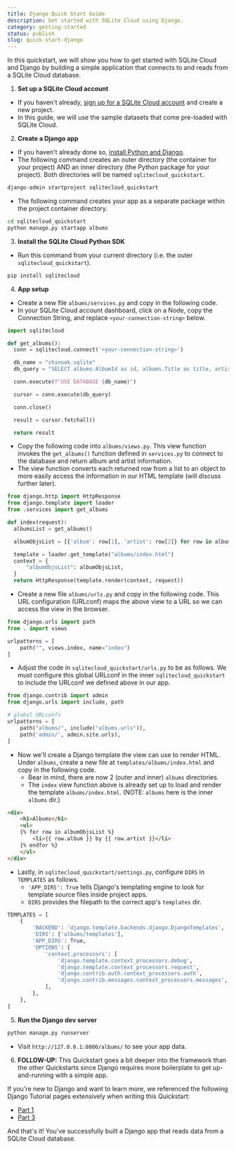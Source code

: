 ```yaml
---
title: Django Quick Start Guide
description: Get started with SQLite Cloud using Django.
category: getting-started
status: publish
slug: quick-start-django
---
```


In this quickstart, we will show you how to get started with SQLite Cloud and Django by building a simple application that connects to and reads from a SQLite Cloud database.

1. **Set up a SQLite Cloud account**
  - If you haven't already, [sign up for a SQLite Cloud account](https://dashboard.sqlitecloud.io/auth/sign-in) and create a new project.
  - In this guide, we will use the sample datasets that come pre-loaded with SQLite Cloud.

2. **Create a Django app**
  - If you haven't already done so, [install Python and Django](https://docs.djangoproject.com/en/5.0/intro/install/).
  - The following command creates an outer directory (the container for your project) AND an inner directory (the Python package for your project). Both directories will be named `sqlitecloud_quickstart`.

```bash
django-admin startproject sqlitecloud_quickstart
```
  - The following command creates your app as a separate package within the project container directory.

```bash
cd sqlitecloud_quickstart
python manage.py startapp albums
```

3. **Install the SQLite Cloud Python SDK**
  - Run this command from your current directory (i.e. the outer `sqlitecloud_quickstart`).

```bash
pip install sqlitecloud
```

4. **App setup**
  - Create a new file `albums/services.py` and copy in the following code.
  - In your SQLite Cloud account dashboard, click on a Node, copy the Connection String, and replace `<your-connection-string>` below.

```python
import sqlitecloud

def get_albums():
  conn = sqlitecloud.connect('<your-connection-string>')

  db_name = "chinook.sqlite"
  db_query = "SELECT albums.AlbumId as id, albums.Title as title, artists.name as artist FROM albums INNER JOIN artists WHERE artists.ArtistId = albums.ArtistId LIMIT 20"

  conn.execute(f"USE DATABASE {db_name}")

  cursor = conn.execute(db_query)

  conn.close()

  result = cursor.fetchall()

  return result
```

  - Copy the following code into `albums/views.py`. This view function invokes the `get_albums()` function defined in `services.py` to connect to the database and return album and artist information.
  - The view function converts each returned row from a list to an object to more easily access the information in our HTML template (will discuss further later).

```python
from django.http import HttpResponse
from django.template import loader
from .services import get_albums

def index(request):
  albumsList = get_albums()

  albumObjsList = [{'album': row[1], 'artist': row[2]} for row in albumsList]

  template = loader.get_template("albums/index.html")
  context = {
      "albumObjsList": albumObjsList,
  }
  return HttpResponse(template.render(context, request))
```

  - Create a new file `albums/urls.py` and copy in the following code. This URL configuration (URLconf) maps the above view to a URL so we can access the view in the browser.

```python
from django.urls import path
from . import views

urlpatterns = [
    path("", views.index, name="index")
]
```

  - Adjust the code in `sqlitecloud_quickstart/urls.py` to be as follows. We must configure this global URLconf in the inner `sqlitecloud_quickstart` to include the URLconf we defined above in our app.

```python
from django.contrib import admin
from django.urls import include, path

# global URLconfs
urlpatterns = [
    path("albums/", include("albums.urls")),
    path('admin/', admin.site.urls),
]
```

  - Now we'll create a Django template the view can use to render HTML. Under `albums`, create a new file at `templates/albums/index.html` and copy in the following code.
    - Bear in mind, there are now 2 (outer and inner) `albums` directories.
    - The `index` view function above is already set up to load and render the template `albums/index.html`. (NOTE: `albums` here is the inner `albums` dir.)

```html
<div>
    <h1>Albums</h1>
    <ul>
    {% for row in albumObjsList %}
        <li>{{ row.album }} by {{ row.artist }}</li>
    {% endfor %}
    </ul>
</div>
```
  - Lastly, in `sqlitecloud_quickstart/settings.py`, configure `DIRS` in `TEMPLATES` as follows.
    - `'APP_DIRS': True` tells Django's templating engine to look for template source files inside project apps.
    - `DIRS` provides the filepath to the correct app's `templates` dir.

```python
TEMPLATES = [
    {
        'BACKEND': 'django.template.backends.django.DjangoTemplates',
        'DIRS': ['albums/templates'],
        'APP_DIRS': True,
        'OPTIONS': {
            'context_processors': [
                'django.template.context_processors.debug',
                'django.template.context_processors.request',
                'django.contrib.auth.context_processors.auth',
                'django.contrib.messages.context_processors.messages',
            ],
        },
    },
]
```

5. **Run the Django dev server**

```bash
python manage.py runserver
```

  - Visit `http://127.0.0.1:8000/albums/` to see your app data.

6. **FOLLOW-UP:**
This Quickstart goes a bit deeper into the framework than the other Quickstarts since Django requires more boilerplate to get up-and-running with a simple app.

If you're new to Django and want to learn more, we referenced the following Django Tutorial pages extensively when writing this Quickstart:
  - [Part 1](https://docs.djangoproject.com/en/5.0/intro/tutorial01)
  - [Part 3](https://docs.djangoproject.com/en/5.0/intro/tutorial03)

And that's it! You've successfully built a Django app that reads data from a SQLite Cloud database.
